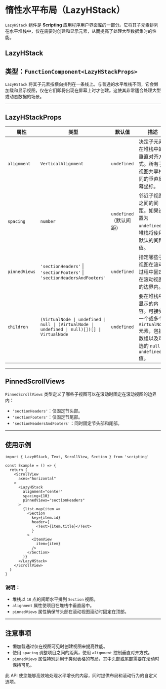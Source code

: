 # 惰性水平布局（LazyHStack） 
        
`LazyHStack` 组件是 **Scripting** 应用程序用户界面库的一部分。它将其子元素排列在水平堆栈中，仅在需要时创建和显示元素，从而提高了处理大型数据集时的性能。

## LazyHStack

## 类型：`FunctionComponent<LazyHStackProps>`

`LazyHStack` 将其子元素按横向排列在一条线上。与普通的水平堆栈不同，它会懒加载和显示视图，仅在它们即将出现在屏幕上时才创建。这使其非常适合处理大型或动态数据的场景。

---

## LazyHStackProps

| 属性            | 类型                                                                                        | 默认值              | 描述                                                                                                                                                            |
|-----------------|-------------------------------------------------------------------------------------------|---------------------|----------------------------------------------------------------------------------------------------------------------------------------------------------------|
| `alignment`     | `VerticalAlignment`                                                                       | `undefined`         | 决定子元素在堆栈中的垂直对齐方式。所有子视图共享相同的垂直屏幕坐标。                                                                                        |
| `spacing`       | `number`                                                                                  | `undefined`（默认间距） | 邻近子视图之间的间距。如果设置为 `undefined`，堆栈将使用默认的间距值。                                                                                      |
| `pinnedViews`   | `'sectionHeaders'` \| `'sectionFooters'` \| `'sectionHeadersAndFooters'`                  | `undefined`         | 指定哪些子视图在滚动过程中固定在滚动视图的边界内。                                                                                                           |
| `children`      | `(VirtualNode \| undefined \| null \| (VirtualNode \| undefined \| null)[])[] \| VirtualNode` | `undefined`         | 要在堆栈中显示的内容。可接受一个或多个 `VirtualNode` 元素，包括数组以及可选的 `null` 或 `undefined` 值。                                                     |

---

## PinnedScrollViews

`PinnedScrollViews` 类型定义了哪些子视图可以在滚动时固定在滚动视图的边界内：

- `'sectionHeaders'`：仅固定节头部。
- `'sectionFooters'`：仅固定节尾部。
- `'sectionHeadersAndFooters'`：同时固定节头部和尾部。

---

## 使用示例

```tsx
import { LazyHStack, Text, ScrollView, Section } from 'scripting'

const Example = () => {
  return (
    <ScrollView
      axes="horizontal"
    >
      <LazyHStack
        alignment="center"
        spacing={10}
        pinnedViews="sectionHeaders"
      >
        {list.map(item =>
          <Section
            key={item.id}
            header={
              <Text>{item.title}</Text>
            }
          >
            <ItemView
              item={item}
            />
          </Section>
        )}
      </LazyHStack>
    </ScrollView>
  )
}
```

### 说明：

- 堆栈以 `10` 点的间距水平排列 `Section` 视图。
- `alignment` 属性使项目在堆栈中垂直居中。
- `pinnedViews` 属性确保节头部在滚动视图滚动时固定在顶部。

---

## 注意事项

- 懒加载通过仅在视图可见时创建视图来提高性能。
- 使用 `spacing` 调整项目之间的距离，使用 `alignment` 控制垂直对齐方式。
- `pinnedViews` 属性特别适用于类似表格的布局，其中头部或尾部需要在滚动时保持可见。

此 API 使您能够高效地处理水平增长的内容，同时提供布局和滚动行为的自定义选项。